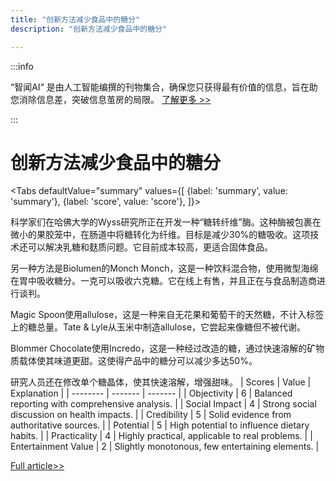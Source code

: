 ```yaml
---
title: "创新方法减少食品中的糖分"
description: "创新方法减少食品中的糖分"

---
```



:::info

“智闻AI“ 是由人工智能编撰的刊物集合，确保您只获得最有价值的信息，旨在助您消除信息差，突破信息茧房的局限。  [了解更多 >>](/)

:::

# 创新方法减少食品中的糖分


<Tabs
	defaultValue="summary"
	values={[
	{label: 'summary', value: 'summary'},
	{label: 'score', value: 'score'},
]}>
<TabItem value="summary">


科学家们在哈佛大学的Wyss研究所正在开发一种“糖转纤维”酶。这种酶被包裹在微小的果胶笼中，在肠道中将糖转化为纤维。目标是减少30%的糖吸收。这项技术还可以解决乳糖和麸质问题。它目前成本较高，更适合固体食品。

另一种方法是Biolumen的Monch Monch，这是一种饮料混合物，使用微型海绵在胃中吸收糖分。一克可以吸收六克糖。它在线上有售，并且正在与食品制造商进行谈判。

Magic Spoon使用allulose，这是一种来自无花果和葡萄干的天然糖，不计入标签上的糖总量。Tate & Lyle从玉米中制造allulose，它尝起来像糖但不被代谢。

Blommer Chocolate使用Incredo，这是一种经过改造的糖，通过快速溶解的矿物质载体使其味道更甜。这使得产品中的糖分可以减少多达50%。

研究人员还在修改单个糖晶体，使其快速溶解，增强甜味。
</TabItem>
<TabItem value="score">
	| Scores     | Value   | Explanation |
	| -------- | ------- | ------- |
	| Objectivity  | 6    | Balanced reporting with comprehensive analysis.    |
	| Social Impact | 4     | Strong social discussion on health impacts.    |
	| Credibility    | 5    | Solid evidence from authoritative sources.    |
	| Potential    | 5    | High potential to influence dietary habits.    |
	| Practicality    | 4    | Highly practical, applicable to real problems.    |
	| Entertainment Value    | 2    | Slightly monotonous, few entertaining elements.    |
</TabItem>
</Tabs>

[Full article>>](https://science.slashdot.org/story/24/08/11/2120230/can-food-scientists-re-invent-sugar?utm_source=rss1.0mainlinkanon&utm_medium=feed)
